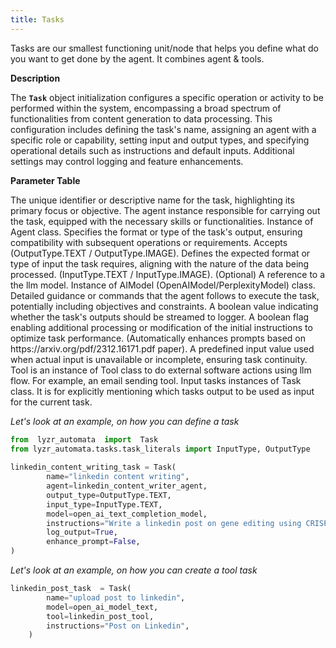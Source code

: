 ```yaml
---
title: Tasks
---
```


Tasks are our smallest functioning unit/node that helps you define what do you want to get done by the agent. It combines agent & tools.

**Description**

The **`Task`** object initialization configures a specific operation or activity to be performed within the system, encompassing a broad spectrum of functionalities from content generation to data processing. This configuration includes defining the task's name, assigning an agent with a specific role or capability, setting input and output types, and specifying operational details such as instructions and default inputs. Additional settings may control logging and feature enhancements.

**Parameter Table**

<ParamField path="name" type="str">
The unique identifier or descriptive name for the task, highlighting its primary focus or objective.
</ParamField>
<ParamField path="agent" type="Agent">
The agent instance responsible for carrying out the task, equipped with the necessary skills or functionalities. Instance of Agent class.
</ParamField>
<ParamField path="output_type" type="str">
Specifies the format or type of the task's output, ensuring compatibility with subsequent operations or requirements. Accepts (OutputType.TEXT / OutputType.IMAGE).
</ParamField>
<ParamField path="input_type" type="str">
Defines the expected format or type of input the task requires, aligning with the nature of the data being processed. (InputType.TEXT / InputType.IMAGE).
</ParamField>
<ParamField path="model" type="AIModel">
(Optional) A reference to a the llm model. Instance of AIModel (OpenAIModel/PerplexityModel) class.
</ParamField>
<ParamField path="instructions" type="str">
Detailed guidance or commands that the agent follows to execute the task, potentially including objectives and constraints.
</ParamField>
<ParamField path="log_output" type="bool">
A boolean value indicating whether the task's outputs should be streamed to logger.
</ParamField>
<ParamField path="enhance_prompt" type="bool">
A boolean flag enabling additional processing or modification of the initial instructions to optimize task performance. (Automatically enhances prompts based on https://arxiv.org/pdf/2312.16171.pdf paper).
</ParamField>
<ParamField path="default_input" type="any">
A predefined input value used when actual input is unavailable or incomplete, ensuring task continuity.
</ParamField>
<ParamField path="tool" type="Tool">
Tool is an instance of Tool class to do external software actions using llm flow. For example, an email sending tool.
</ParamField>
<ParamField path="input_tasks" type="List[Task]">
Input tasks instances of Task class. It is for explicitly mentioning which tasks output to be used as input for the current task.
</ParamField>


*Let's look at an example, on how you can define a task*

```python
from  lyzr_automata  import  Task
from lyzr_automata.tasks.task_literals import InputType, OutputType
    
linkedin_content_writing_task = Task(
        name="linkedin content writing",
        agent=linkedin_content_writer_agent,
        output_type=OutputType.TEXT,
        input_type=InputType.TEXT,
        model=open_ai_text_completion_model,
        instructions="Write a linkedin post on gene editing using CRISPR",
        log_output=True,
        enhance_prompt=False,
)
```

*Let's look at an example, on how you can create a tool task*

```python
linkedin_post_task  = Task(
        name="upload post to linkedin",
        model=open_ai_model_text,
        tool=linkedin_post_tool,
        instructions="Post on Linkedin",
	)
```